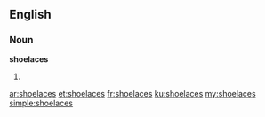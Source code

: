 ==English==

===Noun===
'''shoelaces'''

# {{plural of|shoelace}}

[[ar:shoelaces]]
[[et:shoelaces]]
[[fr:shoelaces]]
[[ku:shoelaces]]
[[my:shoelaces]]
[[simple:shoelaces]]